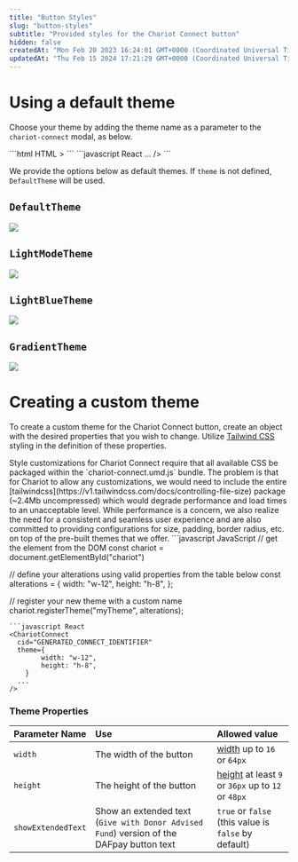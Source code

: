 ```yaml
---
title: "Button Styles"
slug: "button-styles"
subtitle: "Provided styles for the Chariot Connect button"
hidden: false
createdAt: "Mon Feb 20 2023 16:24:01 GMT+0000 (Coordinated Universal Time)"
updatedAt: "Thu Feb 15 2024 17:21:29 GMT+0000 (Coordinated Universal Time)"
---
```

# Using a default theme

Choose your theme by adding the theme name as a parameter to the `chariot-connect` modal, as below.

<CodeBlocks>
```html HTML
<chariot-connect 
	id="chariot" 
	cid="GENERATED_CONNECT_IDENTIFIER" 
	theme="THEME_NAME" <!-- Add this parameter ->
>
</chariot-connect>
```
```javascript React
<ChariotConnect 
  cid="GENERATED_CONNECT_IDENTIFIER" 
  theme="THEME_NAME" <!-- Add this parameter -> 
  ...
/>
```
</CodeBlocks>

We provide the options below as default themes. If `theme` is not defined, `DefaultTheme` will be used.

## `DefaultTheme`

<img src='../../images/8155407-DefaultTheme.svg' />


## `LightModeTheme`

<img src='../../images/a7b65c5-LightMode.svg' />


## `LightBlueTheme`

<img src='../../images/9c06770-LightBlue.svg' />


## `GradientTheme`

<img src='../../images/446fbf1-Gradient.svg' />


# Creating a custom theme

To create a custom theme for the Chariot Connect button, create an object with the desired properties that you wish to change. Utilize [Tailwind CSS](https://tailwindcss.com/) styling in the definition of these properties.

<Info title="Important Note for Style Customizations">  
 Style customizations for Chariot Connect require that all available CSS be packaged within the `chariot-connect.umd.js` bundle. The problem is that for Chariot to allow any customizations, we would need to include the entire [tailwindcss](https://v1.tailwindcss.com/docs/controlling-file-size) package (~2.4Mb uncompressed) which would degrade performance and load times to an unacceptable level. While performance is a concern, we also realize the need for a consistent and seamless user experience and are also committed to providing configurations for size, padding, border radius, etc. on top of the pre-built themes that we offer.
</Info>

<CodeBlocks>
```javascript JavaScript
// get the element from the DOM
const chariot = document.getElementById("chariot")

// define your alterations using valid properties from the table below
const alterations = {
	width: "w-12",
	height: "h-8",
};

// register your new theme with a custom name
chariot.registerTheme("myTheme", alterations);
```
```javascript React
<ChariotConnect 
  cid="GENERATED_CONNECT_IDENTIFIER" 
  theme={
        width: "w-12",
        height: "h-8",
    }
  ...
/>
```
</CodeBlocks>

### Theme Properties

| Parameter Name     | Use                                                                                      | Allowed value                                                                             |
| :----------------- | :--------------------------------------------------------------------------------------- | :---------------------------------------------------------------------------------------- |
| `width`            | The width of the button                                                                  | [width](https://tailwindcss.com/docs/width) up to `16` or `64px`                          |
| `height`           | The height of the button                                                                 | [height](https://tailwindcss.com/docs/height) at least `9` or `36px` up to `12` or `48px` |
| `showExtendedText` | Show an extended text (`Give with Donor Advised Fund`) version of the DAFpay button text | `true` or `false` (this value is `false` by default)                                      |

